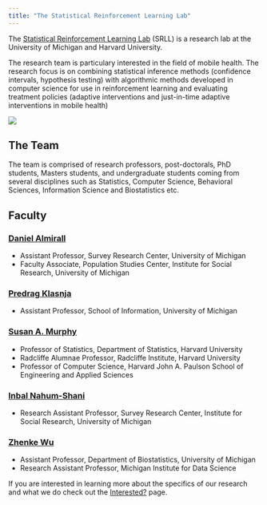 ```yaml
---
title: "The Statistical Reinforcement Learning Lab"
---
```



The [Statistical Reinforcement Learning Lab](http://dept.stat.lsa.umich.edu/~samurphy/nida/overview.html) (SRLL) is a research lab at the University of Michigan and Harvard University. 


The research team is particulary interested in the field of mobile health. The research focus is on combining statistical inference methods (confidence intervals, hypothesis testing) with algorithmic methods developed in computer science for use in reinforcement learning and evaluating treatment policies (adaptive interventions and just-in-time adaptive interventions in mobile health)

![](SRLLgroupphoto.jpg)

## The Team

The team is comprised of research professors, post-doctorals, PhD students, Masters students, and undergraduate students coming from several disciplines such as Statistics, Computer Science, Behavioral Sciences, Information Science and Biostatistics etc.


## Faculty

### [Daniel Almirall](http://www-personal.umich.edu/~dalmiral/)
* Assistant Professor, Survey Research Center, University of Michigan
* Faculty Associate, Population Studies Center, Institute for Social Research, University of Michigan


### [Predrag Klasnja](http://www.pedjaklasnja.com/)
* Assistant Professor, School of Information, University of Michigan


### [Susan A. Murphy](http://dept.stat.lsa.umich.edu/~samurphy/)
* Professor of Statistics, Department of Statistics, Harvard University
* Radcliffe Alumnae Professor, Radcliffe Institute, Harvard University
* Professor of Computer Science, Harvard John A. Paulson School of Engineering and Applied Sciences


### [Inbal Nahum-Shani](http://www-personal.umich.edu/~inbal/)
* Research Assistant Professor, Survey Research Center, Institute for Social Research, University of Michigan


### [Zhenke Wu](http://zhenkewu.com/)
* Assistant Professor, Department of Biostatistics, University of Michigan
* Research Assistant Professor, Michigan Institute for Data Science


If you are interested in learning more about the specifics of our research and what we do check out the [Interested?](https://tahmeed14.github.io/srll_undergrads/about.html) page.
